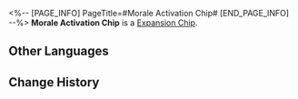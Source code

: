 <%-- [PAGE_INFO]
PageTitle=#Morale Activation Chip#
[END_PAGE_INFO] --%>
{{Item Infobox
|id          = 250205
|image       = Item Morale Activation Chip.png{{subst:void|<!--$UPLOAD:<<SpriteOutput/Quest/AetherDivide/AssembleSkill/Figures/IconAetherDivideAssembleSkill25.png>-<Item Morale Activation Chip.png>-<Item Icons>>-->}}
|type        = Expansion Chip
|invCategory = 
|rarity      = 4
|effect      = 
|description = After an ally launches an attack, receive Morale. Morale increases all ally stats.
}}
{{Description|A game item in Aetherium Wars. Aether Spirits will gain a special enhanced ability after equipping it.}}
'''Morale Activation Chip''' is a [[Expansion Chip]].

==Other Languages==
{{Other Languages
|en   = Morale Activation Chip
|zhs  = 士气激活芯片
|zht  = 士氣啟動晶片
|ja   = チップ「士気向上」
|ko   = 사기 활성화 칩
|es   = Chip de activación de Moral
|fr   = Puce d'activation de Moral
|ru   = Чип активации морали
|th   = ชิปเรียกขวัญกำลังใจ
|vi   = Chip Kích Hoạt Sĩ Khí
|de   = Chip: Moralaktivierung
|id   = Morale Activation Chip
|pt   = Chip de Ativação de Moral
}}

==Change History==
{{Change History|1.4}}
